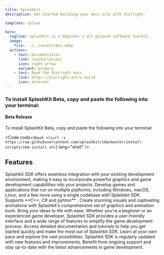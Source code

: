 ```yaml
---
title: Splashkit
description: Get started building your docs site with Starlight.

template: splash

hero:
  tagline: SplashKit is a beginner's all-purpose software toolkit.
  image:
    file: ../../assets/box.webp
  actions:
    - text: Documentation
      link: /installation/
      icon: right-arrow
      variant: primary
    - text: Read the Starlight docs
      link: https://starlight.astro.build
      icon: external
---
```



### To install SplashKit Beta, copy and paste the following into your terminal:

#### Beta Release

To install SplashKit Beta, copy and paste the following into your terminal:

<Code
  code={`bash <(curl -s https://raw.githubusercontent.com/splashkit/skm/master/install-scripts/skm-install.sh)`}
  lang="shell"
/>


## Features

<CardGrid stagger>
  <Card title="Easy Integration" icon="pencil">
    Splashkit SDK offers seamless integration with your existing development
    environment, making it easy to incorporate powerful graphics and game
    development capabilities into your projects.
  </Card>
  <Card title="Cross-Platform Support:" icon="add-document">
    Develop games and applications that run on multiple platforms, including
    Windows, macOS, Linux, and a few more using a single codebase with Splashkit
    SDK. Supports **C++, C# and pyhton** .
  </Card>
  <Card title="Rich Graphics and Animation" icon="setting">
    Create stunning visuals and captivating animations with Splashkit's
    comprehensive set of graphics and animation tools. Bring your ideas to life
    with ease.
  </Card>
  <Card title="Game Development Made Simple" icon="open-book">
    Whether you're a beginner or an experienced game developer, Splashkit SDK
    provides a user-friendly interface and a wide range of features to simplify
    the game development process.
  </Card>
  <Card title="Extensive Documentation" icon="open-book">
    Access detailed documentation and tutorials to help you get started quickly
    and make the most out of Splashkit SDK. Learn at your own pace and explore
    the vast possibilities.
  </Card>
  <Card title="Continuous Updates and Support" icon="open-book">
    Splashkit SDK is regularly updated with new features and improvements. Benefit from ongoing support and stay up-to-date with the latest advancements in game development.
  </Card>
</CardGrid>
